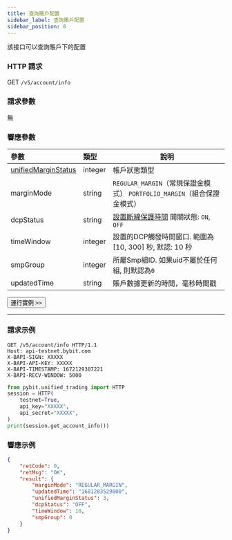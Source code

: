 ```yaml
---
title: 查詢賬戶配置
sidebar_label: 查詢賬戶配置
sidebar_position: 8
---
```

該接口可以查詢賬戶下的配置

### HTTP 請求
GET `/v5/account/info`

### 請求參數
無

### 響應參數
| 參數 | 類型 | 說明|
|:----- |:-----|----- |
|[unifiedMarginStatus](../enum#unifiedmarginstatus) |integer |帳戶狀態類型|
|marginMode |string |`REGULAR_MARGIN`（常規保證金模式） `PORTFOLIO_MARGIN`（組合保證金模式） |
|dcpStatus |string |[設置斷線保護時間](../order/dcp) 開關狀態: `ON`, `OFF`|
|timeWindow |integer |設置的DCP觸發時間窗口. 範圍為[10, 300] 秒, 默認: 10 秒|
|smpGroup |integer |所屬Smp組ID. 如果uid不屬於任何組, 則默認為`0` |
|updatedTime |string |賬戶數據更新的時間，毫秒時間戳|

<a href="/api-explorer/v5/account/account-info"><Button>運行實例 >></Button></a>

---

### 請求示例

<Tabs groupId="programming-languages">
<TabItem value="http" label="HTTP">

```http
GET /v5/account/info HTTP/1.1
Host: api-testnet.bybit.com
X-BAPI-SIGN: XXXXX
X-BAPI-API-KEY: XXXXX
X-BAPI-TIMESTAMP: 1672129307221
X-BAPI-RECV-WINDOW: 5000
```

</TabItem>
<TabItem value="python" label="Python">

```python
from pybit.unified_trading import HTTP
session = HTTP(
    testnet=True,
    api_key="XXXXX",
    api_secret="XXXXX",
)
print(session.get_account_info())
```

</TabItem>
</Tabs>

### 響應示例

```json
{
    "retCode": 0,
    "retMsg": "OK",
    "result": {
        "marginMode": "REGULAR_MARGIN",
        "updatedTime": "1681283529000",
        "unifiedMarginStatus": 3,
        "dcpStatus": "OFF",
        "timeWindow": 10,
        "smpGroup": 0
    }
}
```
